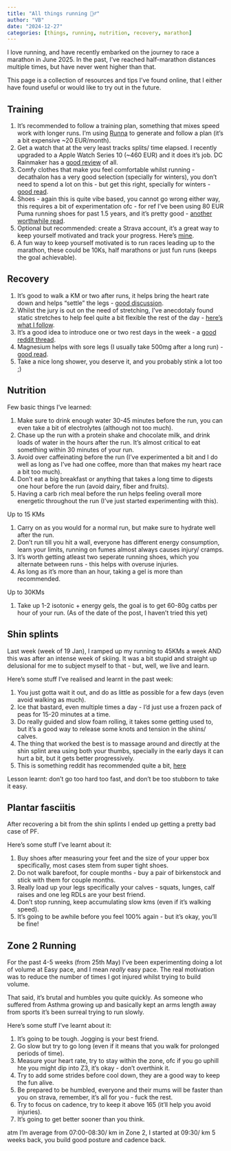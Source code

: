 ```yaml
---
title: "All things running 🏃‍♂️"
author: "VB"
date: "2024-12-27"
categories: [things, running, nutrition, recovery, marathon]
---
```


I love running, and have recently embarked on the journey to race a marathon in June 2025. In the past, I've reached half-marathon distances multiple times, but have never went higher than that.

This page is a collection of resources and tips I've found online, that I either have found useful or would like to try out in the future.

## Training

1. It's recommended to follow a training plan, something that mixes speed work with longer runs. I'm using [Runna](https://runna.com/) to generate and follow a plan (it's a bit expensive ~20 EUR/month).
2. Get a watch that at the very least tracks splits/ time elapsed. I recently upgraded to a Apple Watch Series 10 (~460 EUR) and it does it's job. DC Rainmaker has a [good review](http://www.dcrainmaker.com) of all.
3. Comfy clothes that make you feel comfortable whilst running - decathalon has a very good selection (specially for winters), you don't need to spend a lot on this - but get this right, specially for winters - [good read](https://www.reddit.com/r/running/wiki/faq/#wiki_clothing_.26amp.3B_shoes).
4. Shoes - again this is quite vibe based, you cannot go wrong either way, this requires a bit of experimentation ofc - for ref I've been using 80 EUR Puma running shoes for past 1.5 years, and it's pretty good - [another worthwhile read](https://www.reddit.com/r/running/wiki/index/common_questions/#wiki_what_shoes_do_i_buy.3F).
5. Optional but recommended: create a Strava account, it's a great way to keep yourself motivated and track your progress. Here's [mine](https://www.strava.com/athletes/13731596).
6. A fun way to keep yourself motivated is to run races leading up to the marathon, these could be 10Ks, half marathons or just fun runs (keeps the goal achievable).

## Recovery

1. It's good to walk a KM or two after runs, it helps bring the heart rate down and helps "settle" the legs - [good discussion](https://www.reddit.com/r/running/comments/raej53/do_you_walk_at_all_pre_or_post_run/).
2. Whilst the jury is out on the need of stretching, I've anecdotaly found static stretches to help feel quite a bit flexible the rest of the day - [here's what I follow](https://www.nike.com/a/stretches-after-running).
3. It's a good idea to introduce one or two rest days in the week - a [good reddit thread](https://www.reddit.com/r/running/comments/mjtv3j/how_necessary_are_rest_days/).
4. Magnesium helps with sore legs (I usually take 500mg after a long run) - [good read](https://www.runnersworld.com/uk/nutrition/diet/a35947990/magnesium-benefits-for-runners/).
5. Take a nice long shower, you deserve it, and you probably stink a lot too ;) 

## Nutrition

Few basic things I've learned:

1. Make sure to drink enough water 30-45 minutes before the run, you can even take a bit of electrolytes (although not too much).
2. Chase up the run with a protein shake and chocolate milk, and drink loads of water in the hours after the run. It's almost critical to eat something within 30 minutes of your run.
3. Avoid over caffeinating before the run (I've experimented a bit and I do well as long as I've had one coffee, more than that makes my heart race a bit too much).
4. Don't eat a big breakfast or anything that takes a long time to digests one hour before the run (avoid dairy, fiber and fruits).
5. Having a carb rich meal before the run helps feeling overall more energetic throughout the run (I've just started experimenting with this).

Up to 15 KMs

1. Carry on as you would for a normal run, but make sure to hydrate well after the run.
2. Don't run till you hit a wall, everyone has different energy consumption, learn your limits, running on fumes almost always causes injury/ cramps.
3. It's worth getting atleast two seperate running shoes, which you alternate between runs - this helps with overuse injuries.
4. As long as it's more than an hour, taking a gel is more than recommended.

Up to 30KMs

1. Take up 1-2 isotonic + energy gels, the goal is to get 60-80g catbs per hour of your run. (As of the date of the post, I haven't tried this yet)

## Shin splints

Last week (week of 19 Jan), I ramped up my running to 45KMs a week AND this was after an intense week of skiing. It was a bit stupid and straight up delusional for me to subject myself to that - but, well, we live and learn.

Here's some stuff I've realised and learnt in the past week:

1. You just gotta wait it out, and do as little as possible for a few days (even avoid walking as much).
2. Ice that bastard, even multiple times a day - I'd just use a frozen pack of peas for 15-20 minutes at a time.
3. Do really guided and slow foam rolling, it takes some getting used to, but it's a good way to release some knots and tension in the shins/ calves.
4. The thing that worked the best is to massage around and directly at the shin splint area using both your thumbs, specially in the early days it can hurt a bit, but it gets better progressively.
5. This is something reddit has recommended quite a bit, [here](https://gizmodo.com/banish-shin-splints-forever-with-one-magical-exercise-5902699)

Lesson learnt: don't go too hard too fast, and don't be too stubborn to take it easy.

## Plantar fasciitis

After recovering a bit from the shin splints I ended up getting a pretty bad case of PF. 

Here's some stuff I've learnt about it:

1. Buy shoes after measuring your feet and the size of your upper box specifically, most cases stem from super tight shoes.
2. Do not walk barefoot, for couple months - buy a pair of birkenstock and stick with them for couple months.
3. Really load up your legs specifically your calves - squats, lunges, calf raises and one leg RDLs are your best friend.
4. Don't stop running, keep accumulating slow kms (even if it's walking speed).
5. It's going to be awhile before you feel 100% again - but it's okay, you'll be fine!

## Zone 2 Running

For the past 4-5 weeks (from 25th May) I've been experimenting doing a lot of volume at Easy pace, and I mean *really* easy pace. 
The real motivation was to reduce the number of times I got injured whilst trying to build volume.

That said, it's brutal and humbles you quite quickly. As someone who suffered from Asthma growing up and basically kept an arms length away from sports it's been surreal trying to run slowly.

Here's some stuff I've learnt about it:

1. It's going to be tough. Jogging is your best friend.
2. Go slow but try to go long (even if it means that you walk for prolonged periods of time).
3. Measure your heart rate, try to stay within the zone, ofc if you go uphill hte you might dip into Z3, it's okay - don't overthink it.
4. Try to add some strides before cool down, they are a good way to keep the fun alive.
5. Be prepared to be humbled, everyone and their mums will be faster than you on strava, remember, it's all for you - fuck the rest.
6. Try to focus on cadence, try to keep it above 165 (it'll help you avoid injuries).
7. It's going to get better sooner than you think.

atm I'm average from 07:00-08:30/ km in Zone 2, I started at 09:30/ km 5 weeks back, you build good posture and cadence back.